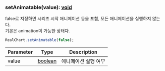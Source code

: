 ### setAnimatable(value): [void](https://developer.mozilla.org/en-US/docs/Web/JavaScript/Reference/Global_Objects/undefined)
false로 지정하면 시리즈 시작 애니메이션 등을 포함,
모든 애니메이션을 실행하지 않는다.\
기본은 animation이 가능한 상태다.

```js
RealChart.setAnimatable(false);
```



| Parameter | Type | Description |
| ----------- | ----------- | ----------- |
| value | [boolean](https://developer.mozilla.org/en-US/docs/Web/JavaScript/Reference/Global_Objects/Boolean) | 애니메이션 실행 여부 |